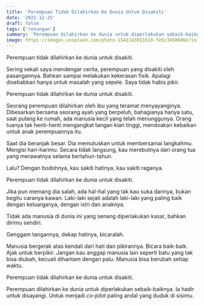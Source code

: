 ```yaml
---
title: 'Perempuan Tidak Dilahirkan Ke Dunia Untuk Disakiti'
date: '2021-12-25'
draft: false
tags: ['renungan']
summary: 'Perempuan dilahirkan ke dunia untuk diperlakukan sebaik-baiknya. Ia hadir untuk disayangi. Untuk menjadi co-pilot paling andal yang duduk di sisimu.'
image: https://images.unsplash.com/photo-1541143011610-fe5c3458686e?ixlib=rb-1.2.1&ixid=MnwxMjA3fDB8MHxwaG90by1wYWdlfHx8fGVufDB8fHx8&auto=format&fit=crop&w=735&q=80
---
```


Perempuan tidak dilahirkan ke dunia untuk disakiti.

Sering sekali saya mendengar cerita, perempuan yang disakiti oleh pasangannya. Bahkan sampai melakukan kekerasan fisik. Apalagi disebabkan hanya untuk masalah yang sepele. Saya tidak habis pikir.

Perempuan tidak dilahirkan ke dunia untuk disakiti.

Seorang perempuan dilahirkan oleh ibu yang teramat menyayanginya. Dibesarkan bersama seorang ayah yang berpeluh, bahagianya hanya satu, saat pulang ke rumah, ada manusia kecil yang telah menunggunya. Orang tuanya tak henti-henti mengangkat tangan kian tinggi, mendoakan kebaikan untuk anak perempuannya itu.

Saat dia beranjak besar. Dia memutuskan untuk membersamai langkahmu. Mengisi hari-harimu. Secara tidak langsung, kau merebutnya dari orang tua yang merawatnya selama bertahun-tahun.

Lalu? Dengan bodohnya, kau sakiti hatinya, kau sakiti raganya.

Perempuan tidak dilahirkan ke dunia untuk disakiti.

Jika pun memang dia salah, ada hal-hal yang tak kau suka darinya, bukan begitu caranya kawan. Laki-laki sejati adalah laki-laki yang paling baik dengan keluarganya, dengan istri dan anaknya.

Tidak ada manusia di dunia ini yang senang diperlakukan kasar, bahkan dirimu sendiri.

Genggam tangannya, dekap hatinya, bicaralah.

Manusia bergerak atas kendali dari hati dan pikirannya. Bicara baik-baik. Ajak untuk berpikir. Jangan kau anggap manusia lain seperti batu yang tak bisa diubah, kecuali dihantam dengan palu. Manusia bisa berubah setiap waktu.

Perempuan tidak dilahirkan ke dunia untuk disakiti.

Perempuan dilahirkan ke dunia untuk diperlakukan sebaik-baiknya. Ia hadir untuk disayangi. Untuk menjadi _co-pilot_ paling andal yang duduk di sisimu.
